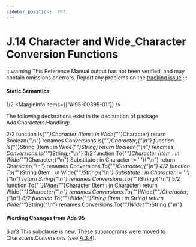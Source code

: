 ```yaml
---
sidebar_position:  207
---
```


# J.14 Character and Wide_Character Conversion Functions

:::warning
This Reference Manual output has not been verified,
and may contain omissions or errors.
Report any problems on the [tracking issue](https://github.com/ada-lang-io/ada-lang-io/issues/20)
:::



#### Static Semantics

<MarginText>1/2</MarginText>
<MarginInfo items={["AI95-00395-01"]} />
<p>The following declarations exist in the declaration of package Ada.Characters.Handling:<br /></p>

<MarginText>2/2</MarginText>
<CodeBlock language="ada">
   function Is{"_"}Character (Item : in Wide{"_"}Character) return Boolean{"\n"}      renames Conversions.Is{"_"}Character;{"\n"}   function Is{"_"}String    (Item : in Wide{"_"}String)    return Boolean{"\n"}      renames Conversions.Is{"_"}String;{"\n"}
<MarginText>3/2</MarginText>
   function To{"_"}Character (Item       : in Wide{"_"}Character;{"\n"}                         Substitute : in Character := ' '){"\n"}                         return Character{"\n"}      renames Conversions.To{"_"}Character;{"\n"}
<MarginText>4/2</MarginText>
   function To{"_"}String    (Item       : in Wide{"_"}String;{"\n"}                          Substitute : in Character := ' '){"\n"}                          return String{"\n"}      renames Conversions.To{"_"}String;{"\n"}
<MarginText>5/2</MarginText>
   function To{"_"}Wide{"_"}Character (Item : in Character) return Wide{"_"}Character{"\n"}      renames Conversions.To{"_"}Wide{"_"}Character;{"\n"}
<MarginText>6/2</MarginText>
   function To{"_"}Wide{"_"}String    (Item : in String)    return Wide{"_"}String{"\n"}      renames Conversions.To{"_"}Wide{"_"}String;{"\n"}

</CodeBlock>
<AnnotatedOnly>

#### Wording Changes from Ada 95

</AnnotatedOnly>
<AnnotatedOnly>
<MarginText>6.a/3</MarginText>
<MarginInfo items={["AI95-00394-01", "AI05-0299-1"]} />
<Admonition type="aarm" aarm="note">
This subclause is new. These subprograms were moved to Characters.Conversions (see <a href="../AA-A/AA-A.3#Subclause_A.3.4">A.3.4</a>). <br />
</Admonition>
</AnnotatedOnly>

